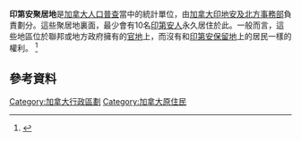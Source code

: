 '''印第安聚居地'''是[[加拿大|加拿大]][[人口普查|人口普查]]當中的統計單位，由[[加拿大印地安及北方事務部|加拿大印地安及北方事務部]]負責劃分。這些聚居地裏面，最少會有10名[[印第安人|印第安人]]永久居住於此。一般而言，這些地區位於聯邦或地方政府擁有的[[官地|官地]]上，而沒有和[[印第安保留地|印第安保留地]]上的居民一樣的權利。 <ref>{{cite web|url=http://www.statcan.gc.ca/pub/92-195-x/2011001/geo/csd-sdr/def-eng.htm|title=Census subdivision: Detailed definition|publisher=|access-date=2017-03-23|archive-date=2017-10-07|archive-url=https://web.archive.org/web/20171007022021/http://www.statcan.gc.ca/pub/92-195-x/2011001/geo/csd-sdr/def-eng.htm|dead-url=no}}</ref>

==參考資料==
{{reflist}}

{{加拿大小作品}}

[[Category:加拿大行政區劃|Category:加拿大行政區劃]]
[[Category:加拿大原住民|Category:加拿大原住民]]
